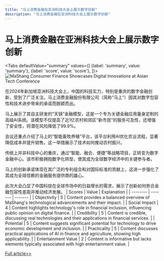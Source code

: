 ```yaml
---
title: "马上消费金融在亚洲科技大会上展示数字创新"
description: "马上消费金融在亚洲科技大会上展示数字创新"
---
```



# 马上消费金融在亚洲科技大会上展示数字创新


<Tabs
	defaultValue="summary"
	values={[
	{label: 'summary', value: 'summary'},
	{label: 'score', value: 'score'},
]}>
<TabItem value="summary">
<img
  src="https://image.informedainews.com/2024/06/06/Ar-msk-1717676016-0.jpg"
  alt="MaShang Consumer Finance Showcases Digital Innovations at Asian Tech Conference"
/>



在2024年新加坡亚洲科技大会上，中国的科技实力，特别是重庆的数字金融创新，受到了广泛关注。马上消费金融股份有限公司（简称“马上”）因其对数字包容性和技术进步带来的承诺而脱颖而出。

马上展示了其自主研发的“天镜”金融模型，这是一个专为关键金融应用量身定制的高级AI系统。该模型不仅提高了近1亿农村和郊区“新市民”的服务可及性，还增强了安全性，将潜在风险降低了99.9%。

会议还重点介绍了马上的“智能畜牧养殖”平台，该平台利用AI优化农业流程，显著降低成本并提升销售。这一举措展示了技术如何推动农村振兴。

传统上并非科技中心的重庆，通过“智能、融合、便捷”等战略项目，正转变为数字金融中心。该市积极拥抱数字化转型，使其成为全球数字经济中的关键参与者。

马上的创新承诺体现在其广泛的专利组合和对国际标准的贡献上，这进一步强化了其成为全球信赖的金融服务提供商的雄心。

此次大会凸显了中国科技在全球市场中的日益增长的需求，展示了创新如何弥合金融包容性差距并推动经济发展。
</TabItem>
<TabItem value="score">
	| Scores     | Value   | Explanation |
	| -------- | ------- | ------- |
	| Objectivity  | 5    | Content provides a balanced overview of MaShang's technological advancements and their impact.    |
	| Social Impact | 4     | Content highlights technology's role in financial inclusion, influencing public opinion on digital finance.    |
	| Credibility    | 5    | Content is credible, discussing real technologies and their applications in financial services.    |
	| Potential    | 5    | Content suggests significant potential for technology to drive economic development and inclusion.    |
	| Practicality    | 5    | Content discusses practical applications of AI in finance and agriculture, showing high applicability.    |
	| Entertainment Value    | 2    | Content is informative but lacks elements typically associated with high entertainment value.    |
</TabItem>
</Tabs>

[Full article>>](https://www.mittrchina.com/news/detail/13377)
